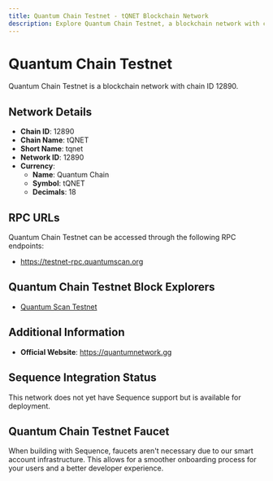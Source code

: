 ```yaml
--- 
title: Quantum Chain Testnet - tQNET Blockchain Network
description: Explore Quantum Chain Testnet, a blockchain network with chain ID 12890. Learn about its native currency, Quantum Chain, and how to interact with the network.
---
```


# Quantum Chain Testnet

Quantum Chain Testnet is a blockchain network with chain ID 12890.

## Network Details

- **Chain ID**: 12890
- **Chain Name**: tQNET
- **Short Name**: tqnet
- **Network ID**: 12890
- **Currency**: 
  - **Name**: Quantum Chain
  - **Symbol**: tQNET
  - **Decimals**: 18

## RPC URLs

Quantum Chain Testnet can be accessed through the following RPC endpoints:

- https://testnet-rpc.quantumscan.org

## Quantum Chain Testnet Block Explorers

- [Quantum Scan Testnet](https://testnet.quantumscan.org)

## Additional Information

- **Official Website**: https://quantumnetwork.gg

## Sequence Integration Status

This network does not yet have Sequence support but is available for deployment.

## Quantum Chain Testnet Faucet

When building with Sequence, faucets aren't necessary due to our smart account infrastructure. This allows for a smoother onboarding process for your users and a better developer experience.
